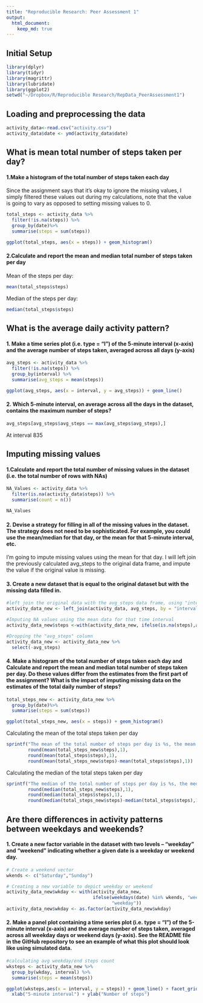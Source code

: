 ```yaml
---
title: "Reproducible Research: Peer Assessment 1"
output: 
  html_document:
    keep_md: true
---
```



## Initial Setup

```r
library(dplyr)
library(tidyr)
library(magrittr)
library(lubridate)
library(ggplot2)
setwd("~/Dropbox/R/Reproducible Research/RepData_PeerAssessment1")

```

## Loading and preprocessing the data

```r
activity_data<-read.csv("activity.csv")
activity_data$date <- ymd(activity_data$date)

```



## What is mean total number of steps taken per day?

#### 1.Make a histogram of the total number of steps taken each day
Since the assignment says that it's okay to ignore the missing values, I simply filtered these values out during my calculations, note that the value is going to vary as opposed to setting missing values to 0.

```r
total_steps <- activity_data %>%
  filter(!is.na(steps)) %>%
  group_by(date)%>%
  summarise(steps = sum(steps))

ggplot(total_steps, aes(x = steps)) + geom_histogram()
```


#### 2.Calculate and report the mean and median total number of steps taken per day


Mean of the steps per day:
```r
mean(total_steps$steps)
```
Median of the steps per day:
```r
median(total_steps$steps)
```


## What is the average daily activity pattern?

#### 1. Make a time series plot (i.e. type = "l") of the 5-minute interval (x-axis) and the average number of steps taken, averaged across all days (y-axis)

```r

avg_steps <- activity_data %>%
  filter(!is.na(steps)) %>%
  group_by(interval) %>%
  summarise(avg_steps = mean(steps))

ggplot(avg_steps, aes(x = interval, y = avg_steps)) + geom_line()

```

#### 2. Which 5-minute interval, on average across all the days in the dataset, contains the maximum number of steps?

```r
avg_steps[avg_steps$avg_steps == max(avg_steps$avg_steps),]
```
At interval 835

## Imputing missing values
#### 1.Calculate and report the total number of missing values in the dataset (i.e. the total number of rows with NAs)

```r

NA_Values <- activity_data %>%
  filter(is.na(activity_data$steps)) %>%
  summarise(count = n())

NA_Values
```

#### 2. Devise a strategy for filling in all of the missing values in the dataset. The strategy does not need to be sophisticated. For example, you could use the mean/median for that day, or the mean for that 5-minute interval, etc.

I'm going to impute missing values using the mean for that day. I will left join the previously calculated avg_steps to the original data frame, and impute the value if the original value is missing.

#### 3. Create a new dataset that is equal to the original dataset but with the missing data filled in.

```r
#left join the original data with the avg_steps data frame, using "interval"
activity_data_new <- left_join(activity_data, avg_steps, by = "interval")

#Imputing NA values using the mean data for that time interval
activity_data_new$steps <-with(activity_data_new, ifelse(is.na(steps),avg_steps,steps))

#Dropping the "avg_steps" column
activity_data_new <- activity_data_new %>%
  select(-avg_steps)
```

#### 4. Make a histogram of the total number of steps taken each day and Calculate and report the mean and median total number of steps taken per day. Do these values differ from the estimates from the first part of the assignment? What is the impact of imputing missing data on the estimates of the total daily number of steps?

```r
total_steps_new <- activity_data_new %>%
  group_by(date)%>%
  summarise(steps = sum(steps))

ggplot(total_steps_new, aes(x = steps)) + geom_histogram()
```

Calculating the mean of the total steps taken per day
```r
sprintf("The mean of the total number of steps per day is %s, the mean of the original total number of steps per day is %s, that is a difference of %s",
        round(mean(total_steps_new$steps),1),
        round(mean(total_steps$steps),1),
        round(mean(total_steps_new$steps)-mean(total_steps$steps),1))

```

Calculating the median of the total steps taken per day
```r
sprintf("The median of the total number of steps per day is %s, the median of the original total number of steps per day is %s, that is a difference of %s",
        round(median(total_steps_new$steps),1),
        round(median(total_steps$steps),1),
        round(median(total_steps_new$steps)-median(total_steps$steps),1))

```

## Are there differences in activity patterns between weekdays and weekends?
#### 1. Create a new factor variable in the dataset with two levels – “weekday” and “weekend” indicating whether a given date is a weekday or weekend day.

```r

# Create a weekend vector 
wkends <- c("Saturday","Sunday")

# Creating a new variable to depict weekday or weekend
activity_data_new$wkday <- with(activity_data_new,
                                ifelse(weekdays(date) %in% wkends, "weekend",
                                       "weekday"))
activity_data_new$wkday <- as.factor(activity_data_new$wkday)

```

#### 2. Make a panel plot containing a time series plot (i.e. type = "l") of the 5-minute interval (x-axis) and the average number of steps taken, averaged across all weekday days or weekend days (y-axis). See the README file in the GitHub repository to see an example of what this plot should look like using simulated data.

```r

#calculating avg weekday/end steps count
wksteps <- activity_data_new %>%
  group_by(wkday, interval) %>%
  summarise(steps = mean(steps))

ggplot(wksteps,aes(x = interval, y = steps)) + geom_line() + facet_grid(wkday~.) +
  xlab("5-minute interval") + ylab("Number of steps")

```


